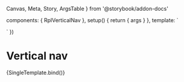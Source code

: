  Canvas,
  Meta,
  Story,
  ArgsTable
} from '@storybook/addon-docs'

  components: { RplVerticalNav },
  setup() {
    return { args }
  },
  template: `
  <div class="rpl-storybook__page rpl-grid">
    <div class="rpl-col-12 rpl-col-4-m">
      <RplVerticalNav v-bind="args" />
    </div>
  </div>
  `
})

<Meta title='Core/Navigation/Vertical navigation' component={RplVerticalNav} />

# Vertical nav

<ArgsTable of={RplVerticalNav} />

<Canvas>
  <Story
    name='Vertical navigation'
    play={a11yStoryCheck}
    args={{
      title: 'Section name',
      items: [
        { text: 'First level', items: [
          { text: 'First level repeat', url: '#' },
          { text: 'Second level', url: '#', items: [
            { text: 'Third level link with some text that will need to wrap', url: '#', items: [
              { text: 'Fourth level', url: '#' }
            ]}
          ]},
          { text: 'Second level active', url: '#', active: true },
          { text: 'Second level', url: '#' }
        ]},
        { text: 'First level', items: [
          { text: 'First level repeat', url: '#' },
          { text: 'Second level', url: '#', items: [
            { text: 'Third level link with some text that will need to wrap', url: '#', items: [
              { text: 'Fourth level', url: '#' }
            ]}
          ]},
          { text: 'Second level', url: '#' },
          { text: 'Second level', url: '#' }
        ]},
        { text: 'First level no children', url: '#' },
        { text: 'First level no children active', url: '#', active: true },
        { text: 'First level', items: [
          { text: 'First level repeat', url: '#' },
          { text: 'Second level', url: '#', items: [
            { text: 'Third level link with some text that will need to wrap', url: '#', items: [
              { text: 'Fourth level', url: '#' }
            ]}
          ]},
          { text: 'Second level active', url: '#', active: true },
          { text: 'Second level', url: '#' }
        ]},
      ]
    }}
  >
    {SingleTemplate.bind()}
  </Story>
</Canvas>
